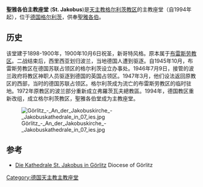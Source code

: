 {{Infobox church
| name                   = 聖雅各伯主教座堂 
| native_name            = Görlitz Dom
| native_name_lang       = German
| image                  = Goerlitz Kathedrale St Jakobus.jpg
| imagesize              = 250px
| latd                   = 51
| latm                   = 08
| lats                   = 41
| latNS                  = N
| longd                  = 14
| longm                  = 58
| longs                  = 45
| longEW                 = E
| location               = [[德国|德国]][[格尔利茨|格尔利茨]]  
| denomination           = [[罗马天主教|罗马天主教]] 
| founded date           = 1898
| consecrated date       = 1900年10月6日
| style                  = 新哥特风格
}}
'''聖雅各伯主教座堂''' ('''St. Jakobus''')是[[天主教格尔利茨教区|天主教格尔利茨教区]]的主教座堂（自1994年起），位于[[德国|德国]][[格尔利茨|格尔利茨]]，供奉[[聖雅各伯|聖雅各伯]]。

== 历史 ==
该堂建于1898-1900年，1900年10月6日祝圣，新哥特风格。原本属于[[天主教弗羅茨瓦夫總教區|布雷斯劳教区]]。二战结束后，西里西亚划归波兰，当地德国人遭到驱逐。自1945年10月，布雷斯劳教区在德国苏联占领区的格尔利茨设立办事处。1946年7月9日，接管的波兰政府将教区神职人员驱逐到德国的英国占领区。1947年3月，他们设法返回原教区的西部，当时的德国苏联占领区。格尔利茨成为流亡的布雷斯劳教区的临时驻地。1972年原教区的波兰部分重新成立弗羅茨瓦夫總教區。1994年，德国教区重新改组，成立格尔利茨教区，聖雅各伯堂成为主教座堂。

[[File:Görlitz_-_An_der_Jakobuskirche_-_Jakobuskathedrale_in_07_ies.jpg|thumb]]

== 参考 ==
* [http://www.bistum-goerlitz.de/index.php?option=com_content&view=article&id=150&Itemid=146 Die Kathedrale St. Jakobus in Görlitz] {{Wayback|url=http://www.bistum-goerlitz.de/index.php?option=com_content&view=article&id=150&Itemid=146 |date=20131218100139 }} Diocese of Görlitz  {{de icon}}

{{coord|51|08|41|N|14|58|45|E|source:plwiki|display=title}}
[[Category:德国天主教主教座堂|Category:德国天主教主教座堂]]